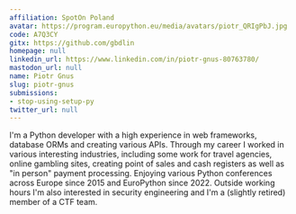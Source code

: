 ```yaml
---
affiliation: SpotOn Poland
avatar: https://program.europython.eu/media/avatars/piotr_QRIgPbJ.jpg
code: A7Q3CY
gitx: https://github.com/gbdlin
homepage: null
linkedin_url: https://www.linkedin.com/in/piotr-gnus-80763780/
mastodon_url: null
name: Piotr Gnus
slug: piotr-gnus
submissions:
- stop-using-setup-py
twitter_url: null
---
```


I'm a Python developer with a high experience in web frameworks, database ORMs and creating various APIs. Through my career I worked in various interesting industries, including some work for travel agencies, online gambling sites, creating point of sales and cash registers as well as "in person" payment processing. Enjoying various Python conferences across Europe since 2015 and EuroPython since 2022. Outside working hours I'm also interested in security engineering and I'm a (slightly retired) member of a CTF team.
